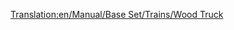 [[Translation:en/Manual/Base Set/Trains/Wood Truck]]
{{ru/Manual/Base Set/Trains/Железнодорожное ТС|Picture=[[File:en/Manual/Base Set/Trains/Woodtruck.png]]
|Имя=Вагон для дерева
|НормЦена=£1,414 ($2,828)
|НормМасса=16 / 46 т
|НормЁмкость=30 тонн дерева
|МоноЦена=£1,414 ($2,828)
|МоноМасса=16 / 51 т
|МоноЁмкость=35 тонн дерева
|МагЦена=£1,414 ($2,828)
|МагМасса=16 / 53 т
|МагЁмкость=37 тонн дерева
|Опис=Дерево является наиболее ценным грузом из всех возможных в [[ru/Manual/Климат#subtropicheskii|субтропическом]] климате - если удастся найти лесопилку. Она даст понять как уничтожаются тропические леса... [[ru/Manual/Base Set/Trains/Вагон для дерева|Вагон для дерева]] доступен также в [[ru/Manual/Климат#umerennyi|умеренном]] и [[ru/Manual/Климат#subarkticheskii|субарктическом]] климатах.
}}